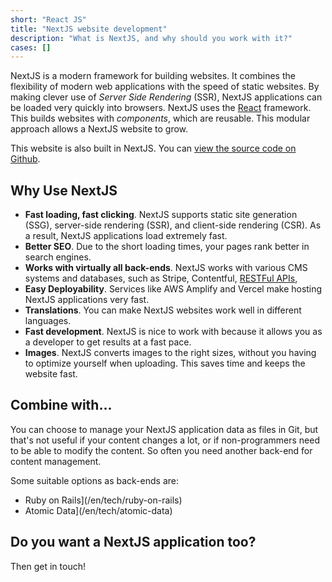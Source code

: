 ```yaml
---
short: "React JS"
title: "NextJS website development"
description: "What is NextJS, and why should you work with it?"
cases: []
---
```


NextJS is a modern framework for building websites.
It combines the flexibility of modern web applications with the speed of static websites.
By making clever use of _Server Side Rendering_ (SSR), NextJS applications can be loaded very quickly into browsers.
NextJS uses the [React](/enl/tech/react) framework.
This builds websites with _components_, which are reusable.
This modular approach allows a NextJS website to grow.

This website is also built in NextJS.
You can [view the source code on Github](https://github.com/ontola/home).

## Why Use NextJS

- **Fast loading, fast clicking**. NextJS supports static site generation (SSG), server-side rendering (SSR), and client-side rendering (CSR). As a result, NextJS applications load extremely fast.
- **Better SEO**. Due to the short loading times, your pages rank better in search engines.
- **Works with virtually all back-ends**. NextJS works with various CMS systems and databases, such as Stripe, Contentful, [RESTFul APIs](/en/blog/api-design),
- **Easy Deployability**. Services like AWS Amplify and Vercel make hosting NextJS applications very fast.
- **Translations**. You can make NextJS websites work well in different languages.
- **Fast development**. NextJS is nice to work with because it allows you as a developer to get results at a fast pace.
- **Images**. NextJS converts images to the right sizes, without you having to optimize yourself when uploading. This saves time and keeps the website fast.

## Combine with...

You can choose to manage your NextJS application data as files in Git, but that's not useful if your content changes a lot, or if non-programmers need to be able to modify the content.
So often you need another back-end for content management.

Some suitable options as back-ends are:

- Ruby on Rails](/en/tech/ruby-on-rails)
- Atomic Data](/en/tech/atomic-data)

## Do you want a NextJS application too?

Then get in touch!
